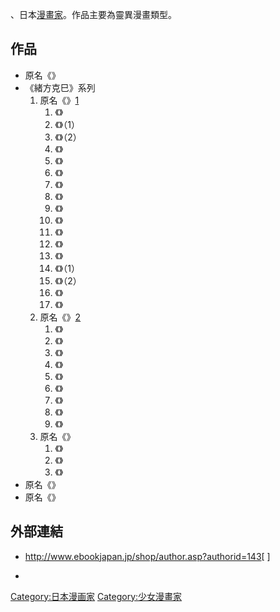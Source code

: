 {{japanese|japanese=山本 まゆり|kana=やまもと まゆり|romaji=Yamamoto Mayuri}}{{漫畫}}
'''{{lang|ja|山本 まゆり}}'''、日本[[漫畫家|漫畫家]]。作品主要為靈異漫畫類型。

==作品==
* 原名《{{link-ja|魔百合の恐怖報告|魔百合の恐怖報告}}》
*《緒方克巳》系列
*# 原名《{{lang|ja|霊能者 緒方克巳シリーズ}}》[http://www.ebookjapan.jp/shop/title.asp?titleid=263&disp=54&n=1] {{Wayback|url=http://www.ebookjapan.jp/shop/title.asp?titleid=263&disp=54&n=1 |date=20080530204341 }}
*## 《{{lang|ja|悪霊のいる教室}}》
*## 《{{lang|ja|黒の誘惑}}》（1）
*## 《{{lang|ja|黒の誘惑}}》（2）
*## 《{{lang|ja|マリオネットの家}}》
*## 《{{lang|ja|ブラッディバースデイ}}》
*## 《{{lang|ja|幻想ゲーム}}》
*## 《{{lang|ja|暗黒の封印}}》
*## 《{{lang|ja|蜃気楼の果てに}}》
*## 《{{lang|ja|消えたアイドル}}》
*## 《{{lang|ja|蠱毒の叫び}}》
*## 《{{lang|ja|堕天使の微笑}}》
*## 《{{lang|ja|異界のダンジョン}}》
*## 《{{lang|ja|天使の羽音}}》
*## 《{{lang|ja|預言者}}》（1）
*## 《{{lang|ja|預言者}}》（2）
*## 《{{lang|ja|魔界の誘い}}》
*## 《{{lang|ja|ラスト・ダンス}}》
*# 原名《{{lang|ja|緒方克巳心霊ファイル}}》[http://www.bk1.jp/webap/user/SchBibList.do?keyword=%E7%B7%92%E6%96%B9%E5%85%8B%E5%B7%B3%E5%BF%83%E9%9C%8A%E3%83%95%E3%82%A1%E3%82%A4%E3%83%AB&genreCd=&initFlag=1&x=28&y=8]
*## 《{{lang|ja|悪霊教室奇談}}》 
*## 《{{lang|ja|西洋人形奇談}}》 
*## 《{{lang|ja|マリオネット奇談}}》 
*## 《{{lang|ja|幻想幽戯奇談}}》
*## 《{{lang|ja|暗黒霊視奇談}}》
*## 《{{lang|ja|霊石守護奇談}}》
*## 《{{lang|ja|双生前世奇談}}》
*## 《{{lang|ja|天使降臨奇談}}》
*## 《{{lang|ja|魔界誘惑奇談}}》 
*# 原名《{{lang|ja|新・霊能者 緒方克己シリーズ}}》
*## 《{{lang|ja|想いの逝く道}}》
*## 《{{lang|ja|闇の契約}}》
*## 《{{lang|ja|血染めの牢獄}}》
* 原名《{{lang|ja|霊能者 加世田隆宗シリーズ}}》
* 原名《{{lang|ja|リセットシリーズ}}》

==外部連結==
* {{ja}}http://www.ebookjapan.jp/shop/author.asp?authorid=143[ {{lang|ja|山本まゆり - 電子書籍はeBookJapan}}] {{Wayback|url=http://www.ebookjapan.jp/shop/author.asp?authorid=143 |date=20050416112858 }}
* {{ja}}[http://www.amazon.co.jp/exec/obidos/search-handle-url?%5Fencoding=UTF8&search-type=ss&index=books-jp&field-author=%E5%B1%B1%E6%9C%AC%20%E3%81%BE%E3%82%86%E3%82%8A {{lang|ja|amazon.co.jp 山本まゆり 本}}]
{{DEFAULTSORT:Yamamoto Mayuri}}
{{manga-stub}}
[[Category:日本漫画家|Category:日本漫画家]]
[[Category:少女漫畫家|Category:少女漫畫家]]